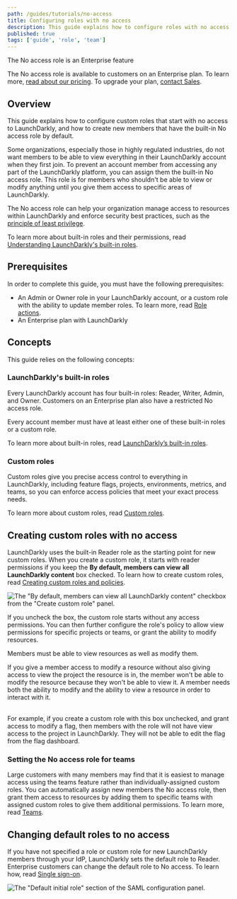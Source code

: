 ```yaml
---
path: /guides/tutorials/no-access
title: Configuring roles with no access
description: This guide explains how to configure roles with no access to LaunchDarkly resources.
published: true
tags: ['guide', 'role', 'team']
---
```


<Callout intent="primary">
  <CalloutTitle>The No access role is an Enterprise feature</CalloutTitle>
  <CalloutDescription>

The No access role is available to customers on an Enterprise plan. To learn more, [read about our pricing](https://launchdarkly.com/pricing/). To upgrade your plan, [contact Sales](https://launchdarkly.com/contact-sales/).

  </CalloutDescription>
</Callout>

## Overview

This guide explains how to configure custom roles that start with no access to LaunchDarkly, and how to create new members that have the built-in No access role by default.

Some organizations, especially those in highly regulated industries, do not want members to be able to view everything in their LaunchDarkly account when they first join. To prevent an account member from accessing any part of the LaunchDarkly platform, you can assign them the built-in No access role. This role is for members who shouldn't be able to view or modify anything until you give them access to specific areas of LaunchDarkly.

The No access role can help your organization manage access to resources within LaunchDarkly and enforce security best practices, such as the [principle of least privilege](https://en.wikipedia.org/wiki/Principle_of_least_privilege).

To learn more about built-in roles and their permissions, read [Understanding LaunchDarkly's built-in roles](/home/members/built-in-roles#understanding-launchdarklys-built-in-roles).

## Prerequisites

In order to complete this guide, you must have the following prerequisites:

- An Admin or Owner role in your LaunchDarkly account, or a custom role with the ability to update member roles. To learn more, read [Role actions](/home/members/role-actions#member-actions).
- An Enterprise plan with LaunchDarkly

## Concepts

This guide relies on the following concepts:

### LaunchDarkly's built-in roles

Every LaunchDarkly account has four built-in roles: Reader, Writer, Admin, and Owner. Customers on an Enterprise plan also have a restricted No access role.

Every account member must have at least either one of these built-in roles or a custom role.

To learn more about built-in roles, read [LaunchDarkly’s built-in roles](/home/members/built-in-roles).

### Custom roles

Custom roles give you precise access control to everything in LaunchDarkly, including feature flags, projects, environments, metrics, and teams, so you can enforce access policies that meet your exact process needs.

To learn more about custom roles, read [Custom roles](/home/members/custom-roles).

## Creating custom roles with no access

LaunchDarkly uses the built-in Reader role as the starting point for new custom roles. When you create a custom role, it starts with reader permissions if you keep the **By default, members can view all LaunchDarkly content** box checked. To learn how to create custom roles, read [Creating custom roles and policies](/home/members/role-create).

![The "By default, members can view all LaunchDarkly content" checkbox from the "Create custom role" panel.](settings-roles-base-role-custom.png)

If you uncheck the box, the custom role starts without any access permissions. You can then further configure the role's policy to allow view permissions for specific projects or teams, or grant the ability to modify resources.

<Callout intent="info">
<CalloutTitle>Members must be able to view resources as well as modify them.</CalloutTitle>
<CalloutDescription>

If you give a member access to modify a resource without also giving access to view the project the resource is in, the member won't be able to modify the resource because they won't be able to view it. A member needs both the ability to modify and the ability to view a resource in order to interact with it.<br/><br/>

For example, if you create a custom role with this box unchecked, and grant access to modify a flag, then members with the role will not have view access to the project in LaunchDarkly. They will not be able to edit the flag from the flag dashboard.

</CalloutDescription>
</Callout>

### Setting the No access role for teams

Large customers with many members may find that it is easiest to manage access using the teams feature rather than individually-assigned custom roles. You can automatically assign new members the No access role, then grant them access to resources by adding them to specific teams with assigned custom roles to give them additional permissions. To learn more, read [Teams](/home/teams).

## Changing default roles to no access

If you have not specified a role or custom role for new LaunchDarkly members through your IdP, LaunchDarkly sets the default role to Reader. Enterprise customers can change the default role to No access. To learn how, read [Single sign-on](/home/account-security/sso).

![The "Default initial role" section of the SAML configuration panel.](default-initial-saml-role.png)
